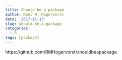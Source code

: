 ```yaml
---
title: Should be a package
author: Roel M. Hogervorst
date: '2017-11-13'
slug: should-be-a-package
categories:
  - R
tags: [package]
---
```


https://github.com/RMHogervorst/shouldbeapackage

